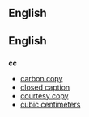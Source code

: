 ==English==

==English==

==={{initialism}}===
'''cc'''

*[[carbon copy]]
*[[closed caption]]
*[[courtesy copy]]
*[[cubic centimeters]]